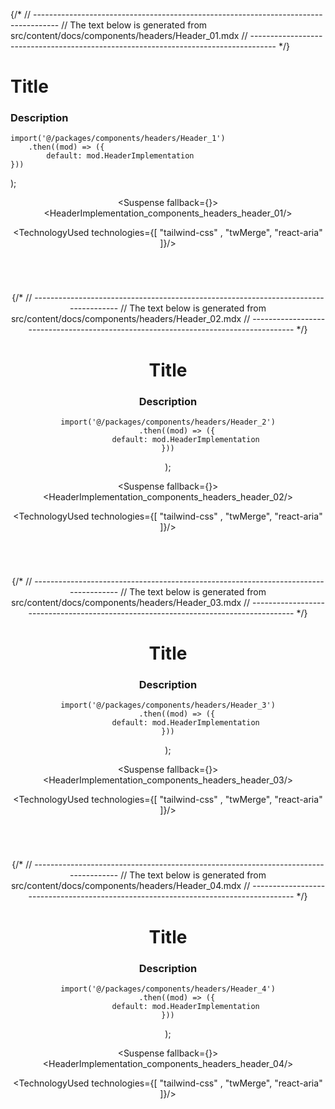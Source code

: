 

{/*
// ------------------------------------------------------------------------------------
//	The text below is generated from src/content/docs/components/headers/Header_01.mdx
// ------------------------------------------------------------------------------------
*/}


<Wrapper>

# Title
### Description





	import('@/packages/components/headers/Header_1')
		.then((mod) => ({
			default: mod.HeaderImplementation
	}))
);


<Header />
<Preview> 

<Suspense fallback={<Skeleton className="h-[800px] rounded-lg" />}>
<ResizableDisplay>
<HeaderImplementation_components_headers_header_01/>
</ResizableDisplay>
</Suspense>

</Preview>

<Implementation>


<TechnologyUsed technologies={[ "tailwind-css" , "twMerge", "react-aria"  ]}/>

<CodeBlock>
 
```tsx|Name1

```
```jsx|Name1

```

```tsx|Name2

```
```jsx|Name2

```

</CodeBlock>


</Implementation>
</Wrapper>
<PARTITION />


{/*
// ------------------------------------------------------------------------------------
//	The text below is generated from src/content/docs/components/headers/Header_02.mdx
// ------------------------------------------------------------------------------------
*/}


<Wrapper>

# Title
### Description





	import('@/packages/components/headers/Header_2')
		.then((mod) => ({
			default: mod.HeaderImplementation
	}))
);


<Header />
<Preview> 

<Suspense fallback={<Skeleton className="h-[800px] rounded-lg" />}>
<ResizableDisplay>
<HeaderImplementation_components_headers_header_02/>
</ResizableDisplay>
</Suspense>

</Preview>

<Implementation>


<TechnologyUsed technologies={[ "tailwind-css" , "twMerge", "react-aria"  ]}/>

<CodeBlock>
 
```tsx|Name1

```
```jsx|Name1

```

```tsx|Name2

```
```jsx|Name2

```

</CodeBlock>


</Implementation>
</Wrapper>
<PARTITION />


{/*
// ------------------------------------------------------------------------------------
//	The text below is generated from src/content/docs/components/headers/Header_03.mdx
// ------------------------------------------------------------------------------------
*/}


<Wrapper>

# Title
### Description





	import('@/packages/components/headers/Header_3')
		.then((mod) => ({
			default: mod.HeaderImplementation
	}))
);


<Header />
<Preview> 

<Suspense fallback={<Skeleton className="h-[800px] rounded-lg" />}>
<ResizableDisplay>
<HeaderImplementation_components_headers_header_03/>
</ResizableDisplay>
</Suspense>

</Preview>

<Implementation>


<TechnologyUsed technologies={[ "tailwind-css" , "twMerge", "react-aria"  ]}/>

<CodeBlock>
 
```tsx|Name1

```
```jsx|Name1

```

```tsx|Name2

```
```jsx|Name2

```

</CodeBlock>


</Implementation>
</Wrapper>
<PARTITION />


{/*
// ------------------------------------------------------------------------------------
//	The text below is generated from src/content/docs/components/headers/Header_04.mdx
// ------------------------------------------------------------------------------------
*/}


<Wrapper>

# Title
### Description





	import('@/packages/components/headers/Header_4')
		.then((mod) => ({
			default: mod.HeaderImplementation
	}))
);


<Header />
<Preview> 

<Suspense fallback={<Skeleton className="h-[800px] rounded-lg" />}>
<ResizableDisplay>
<HeaderImplementation_components_headers_header_04/>
</ResizableDisplay>
</Suspense>

</Preview>

<Implementation>


<TechnologyUsed technologies={[ "tailwind-css" , "twMerge", "react-aria"  ]}/>

<CodeBlock>
 
```tsx|Name1

```
```jsx|Name1

```

```tsx|Name2

```
```jsx|Name2

```

</CodeBlock>


</Implementation>
</Wrapper>
<PARTITION />

